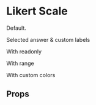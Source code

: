

<Meta of={LikertScaleStories} />

# Likert Scale

Default.

<Preview>
  <Story of={LikertScaleStories.WithDefaults} />
</Preview>

Selected answer & custom labels

<Preview>
  <Story of={LikertScaleStories.SelectedAnswerCustomLabels} />
</Preview>

With readonly

<Preview>
  <Story of={LikertScaleStories.WithReadonly} />
</Preview>

With range

<Preview>
  <Story of={LikertScaleStories.WithRange} />
</Preview>

With custom colors

<Preview>
  <Story of={LikertScaleStories.WithCustomColors} />
</Preview>

## Props

<ArgsTable of={LikertScale} />
